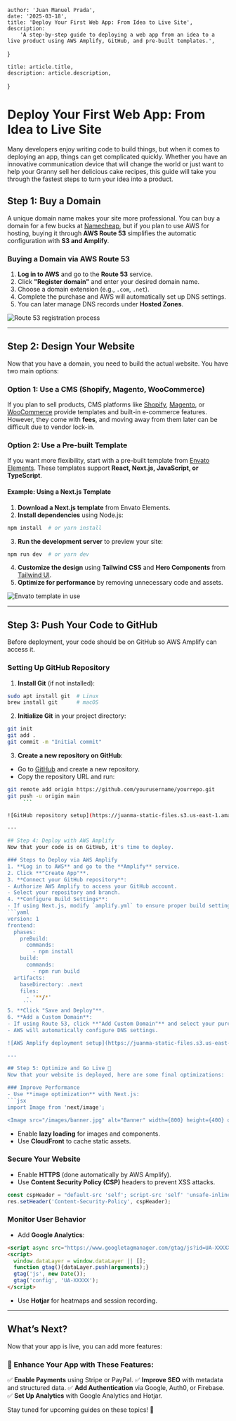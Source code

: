 
    author: 'Juan Manuel Prada',
    date: '2025-03-18',
    title: 'Deploy Your First Web App: From Idea to Live Site',
    description:
        'A step-by-step guide to deploying a web app from an idea to a live product using AWS Amplify, GitHub, and pre-built templates.',
}

    title: article.title,
    description: article.description,
}


# Deploy Your First Web App: From Idea to Live Site

Many developers enjoy writing code to build things, but when it comes to deploying an app, things can get complicated quickly. Whether you have an innovative communication device that will change the world or just want to help your Granny sell her delicious cake recipes, this guide will take you through the fastest steps to turn your idea into a product.

## Step 1: Buy a Domain

A unique domain name makes your site more professional. You can buy a domain for a few bucks at [Namecheap](https://www.namecheap.com), but if you plan to use AWS for hosting, buying it through **AWS Route 53** simplifies the automatic configuration with **S3 and Amplify**.

### Buying a Domain via AWS Route 53
1. **Log in to AWS** and go to the **Route 53** service.
2. Click **"Register domain"** and enter your desired domain name.
3. Choose a domain extension (e.g., `.com`, `.net`).
4. Complete the purchase and AWS will automatically set up DNS settings.
5. You can later manage DNS records under **Hosted Zones**.

![Route 53 registration process](https://juanma-static-files.s3.us-east-1.amazonaws.com/blog/deploy-your-first-app/route-53-domain.png)

---

## Step 2: Design Your Website

Now that you have a domain, you need to build the actual website. You have two main options:

### Option 1: Use a CMS (Shopify, Magento, WooCommerce)
If you plan to sell products, CMS platforms like [Shopify](https://www.shopify.com), [Magento](https://magento.com), or [WooCommerce](https://woocommerce.com) provide templates and built-in e-commerce features. However, they come with **fees**, and moving away from them later can be difficult due to vendor lock-in.

### Option 2: Use a Pre-built Template
If you want more flexibility, start with a pre-built template from [Envato Elements](https://elements.envato.com). These templates support **React, Next.js, JavaScript, or TypeScript**.

#### Example: Using a Next.js Template
1. **Download a Next.js template** from Envato Elements.
2. **Install dependencies** using Node.js:
```bash
npm install  # or yarn install
   ```
3. **Run the development server** to preview your site:
```bash
npm run dev  # or yarn dev
   ```
4. **Customize the design** using **Tailwind CSS** and **Hero Components** from [Tailwind UI](https://tailwindui.com).
5. **Optimize for performance** by removing unnecessary code and assets.

![Envato template in use](https://juanma-static-files.s3.us-east-1.amazonaws.com/blog/deploy-your-first-app/envato-market.png)

---

## Step 3: Push Your Code to GitHub
Before deployment, your code should be on GitHub so AWS Amplify can access it.

### Setting Up GitHub Repository
1. **Install Git** (if not installed):
```bash
sudo apt install git  # Linux
brew install git      # macOS
   ```
2. **Initialize Git** in your project directory:
```bash
git init
git add .
git commit -m "Initial commit"
   ```
3. **Create a new repository on GitHub**:
- Go to [GitHub](https://github.com) and create a new repository.
- Copy the repository URL and run:
```bash
git remote add origin https://github.com/yourusername/yourrepo.git
git push -u origin main
     ```

![GitHub repository setup](https://juanma-static-files.s3.us-east-1.amazonaws.com/blog/deploy-your-first-app/github-create-repo.png)

---

## Step 4: Deploy with AWS Amplify
Now that your code is on GitHub, it's time to deploy.

### Steps to Deploy via AWS Amplify
1. **Log in to AWS** and go to the **Amplify** service.
2. Click **"Create App"**.
3. **Connect your GitHub repository**:
- Authorize AWS Amplify to access your GitHub account.
- Select your repository and branch.
4. **Configure Build Settings**:
- If using Next.js, modify `amplify.yml` to ensure proper build settings:
```yaml
version: 1
frontend:
  phases:
    preBuild:
      commands:
        - npm install
    build:
      commands:
        - npm run build
  artifacts:
    baseDirectory: .next
    files:
      - '**/*'
     ```
5. **Click "Save and Deploy"**.
6. **Add a Custom Domain**:
- If using Route 53, click **"Add Custom Domain"** and select your purchased domain.
- AWS will automatically configure DNS settings.

![AWS Amplify deployment setup](https://juanma-static-files.s3.us-east-1.amazonaws.com/blog/deploy-your-first-app/amplify-create-app.png)

---

## Step 5: Optimize and Go Live 🚀
Now that your website is deployed, here are some final optimizations:

### Improve Performance
- Use **image optimization** with Next.js:
```jsx
import Image from 'next/image';

<Image src="/images/banner.jpg" alt="Banner" width={800} height={400} quality={90} />
  ```
- Enable **lazy loading** for images and components.
- Use **CloudFront** to cache static assets.

### Secure Your Website
- Enable **HTTPS** (done automatically by AWS Amplify).
- Use **Content Security Policy (CSP)** headers to prevent XSS attacks.
```js
const cspHeader = "default-src 'self'; script-src 'self' 'unsafe-inline'";
res.setHeader('Content-Security-Policy', cspHeader);
  ```

### Monitor User Behavior
- Add **Google Analytics**:
```html
<script async src="https://www.googletagmanager.com/gtag/js?id=UA-XXXXX"></script>
<script>
  window.dataLayer = window.dataLayer || [];
  function gtag(){dataLayer.push(arguments);}
  gtag('js', new Date());
  gtag('config', 'UA-XXXXX');
</script>
  ```
- Use **Hotjar** for heatmaps and session recording.

---

## What’s Next?
Now that your app is live, you can add more features:

### 🚀 Enhance Your App with These Features:
✅ **Enable Payments** using Stripe or PayPal.
✅ **Improve SEO** with metadata and structured data.
✅ **Add Authentication** via Google, Auth0, or Firebase.
✅ **Set Up Analytics** with Google Analytics and Hotjar.

Stay tuned for upcoming guides on these topics! 🎯

